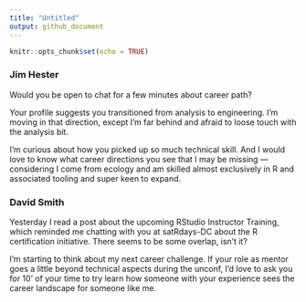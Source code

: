 ```yaml
---
title: "Untitled"
output: github_document
---
```


```r
knitr::opts_chunk$set(echo = TRUE)
```

### Jim Hester

Would you be open to chat for a few minutes about career path?

Your profile suggests you transitioned from analysis to engineering. I'm moving in that direction, except I'm far behind and afraid to loose touch with the analysis bit.

I'm curious about how you picked up so much technical skill. And I would love to know what career directions you see that I may be missing — considering I come from ecology and am skilled almost exclusively in R and associated tooling and super keen to expand.

### David Smith

Yesterday I read a post about the upcoming RStudio Instructor Training, which reminded me chatting with you at satRdays-DC about the R certification initiative. There seems to be some overlap, isn't it?

I'm starting to think about my next career challenge. If your role as mentor goes a little beyond technical aspects during the unconf, I'd love to ask you for 10' of your time to try learn how someone with your experience sees the career landscape for someone like me.

